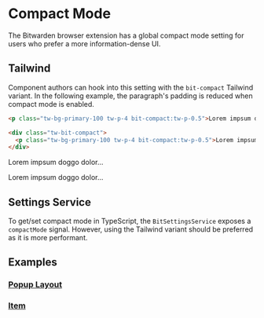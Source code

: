 

<Meta title="Documentation/Compact Mode" />

# Compact Mode

The Bitwarden browser extension has a global compact mode setting for users who prefer a more
information-dense UI.

## Tailwind

Component authors can hook into this setting with the `bit-compact` Tailwind variant. In the
following example, the paragraph's padding is reduced when compact mode is enabled.

```html
<p class="tw-bg-primary-100 tw-p-4 bit-compact:tw-p-0.5">Lorem impsum doggo dolor...</p>

<div class="tw-bit-compact">
  <p class="tw-bg-primary-100 tw-p-4 bit-compact:tw-p-0.5">Lorem impsum doggo dolor...</p>
</div>
```

<p class="tw-bg-primary-100 tw-p-4 bit-compact:tw-p-0.5">Lorem impsum doggo dolor...</p>

<div class="tw-bit-compact">
  <p class="tw-bg-primary-100 tw-p-4 bit-compact:tw-p-0.5">Lorem impsum doggo dolor...</p>
</div>

## Settings Service

To get/set compact mode in TypeScript, the `BitSettingsService` exposes a `compactMode` signal.
However, using the Tailwind variant should be preferred as it is more performant.

## Examples

### [Popup Layout](?path=/story/browser-popup-layout--compact-mode)

<Story autoplay={true} of={popupLayoutStories.CompactMode} />

### [Item](?path=/story/component-library-item--compact-mode)

<Story of={itemStories.CompactMode} />
